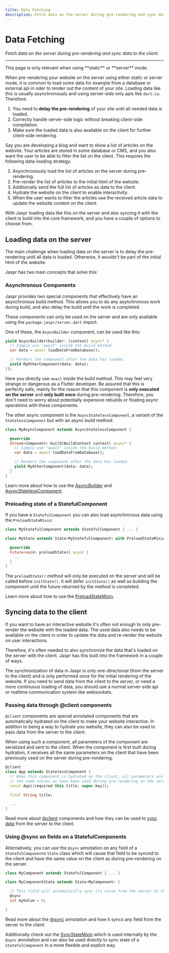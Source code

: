 ```yaml
---
title: Data Fetching
description: Fetch data on the server during pre-rendering and sync data to the client.
---
```


# Data Fetching
*Fetch data on the server during pre-rendering and sync data to the client.*

---

<Info>
This page is only relevant when using **static** or **server** mode.
</Info>

When pre-rendering your website on the server using either static or server mode, it is common to load some data for
example from a database or external api in oder to render out the content of your site. Loading data like this is usually
asynchronously and using server-side only apis like `dart:io`. Therefore:

1. You need to **delay the pre-rendering** of your site until all needed data is loaded.
2. Correctly handle server-side logic without breaking client-side compilation.
3. Make sure the loaded data is also available on the client for further client-side rendering.

Say you are developing a blog and want to show a list of articles on the website. Your articles are stored in some database
or CMS, and you also want the user to be able to filter the list on the client. This requires the following
data-loading strategy:

1. Asynchronously load the list of articles on the server during pre-rendering.
2. Pre-render the list of articles to the initial html of the website.
3. Additionally send the full list of articles as data to the client.
4. Hydrate the website on the client to enable interactivity.
5. When the user wants to filter the articles use the received article data to update the website content on the client.


With Jaspr loading data like this on the server and also syncing it with the client is build into the core framework,
and you have a couple of options to choose from.

## Loading data on the server

The main challenge when loading data on the server is to delay the pre-rendering until all data is loaded. Otherwise,
it wouldn't be part of the initial html of the website.

Jaspr has two main concepts that solve this:

### Asynchronous Components

Jaspr provides two special components that effectively have an asynchronous build method. This allows you to do
any asynchronous work during build, and also delay the build until the work is completed.

These components can only be used on the server and are only available using the
`package:jaspr/server.dart` import.

One of these, the `AsyncBuilder` component, can be used like this:

```dart
yield AsyncBuilder(builder: (context) async* {
  // Simply use "await" inside the build method.
  var data = await loadDataFromDatabase();

  // Renders the component after the data has loaded.
  yield MyOtherComponent(data: data);
});
```

Here you directly use `await` inside the build method. This may feel very strange or dangerous as a Flutter developer.
Be assured that this is perfectly safe, mainly for the reason that this component is **only executed on the server** and
**only built once** during pre-rendering. Therefore, you don't need to worry about potentially expensive rebuilds or floating async
operations with these components.

The other async component is the `AsyncStatelessComponent`, a variant of the `StatelessComponent` but with an async build method:

```dart
class MyAsyncComponent extends AsyncStatelessComponent {

  @override
  Stream<Component> build(BuildContext context) async* {
    // Simply use "await" inside the build method.
    var data = await loadDataFromDatabase();

    // Renders the component after the data has loaded.
    yield MyOtherComponent(data: data);
  }
}
```

Learn more about how to use the [AsyncBuilder](/components/async_components) and [AsyncStatelessComponent](/components/async_components).

### Preloading state of a StatefulComponent

If you have a `StatefulComponent` you can also load asynchronous data using the `PreloadStateMixin`:

```dart
class MyStatefulComponent extends StatefulComponent { ... }

class MyState extends State<MyStatefulComponent> with PreloadStateMixin {

  @override
  Future<void> preloadState() async {
    ...
  }
}
```

The `preloadState()` method will only be executed on the server and will be called before `initState()`. It will defer
`initState()` as well as building the component until the future returned by the method is completed.

Learn more about how to use the [PreloadStateMixin](/utils/preload_state_mixin).

## Syncing data to the client

If you want to have an interactive website it's often not enough to only pre-render the website with the loaded data.
The used data also needs to be available on the client in order to update the data and re-render the website on user
interactions.

Therefore, it's often needed to also synchronize the data that's loaded on the server with the client. Jaspr has this
built into the framework in a couple of ways.

<Info>
The synchronization of data in Jaspr is only one-directional (from the server to the client) and is only performed
once for the initial rendering of the website. If you need to send data from the client to the server, or need a more
continuous loading of data, you should use a normal server-side api or realtime communication system like websockets.
</Info>

### Passing data through @client components

`@client` components are special annotated components that are automatically hydrated on the client to make your website
interactive. In addition to being a way to hydrate you website, they can also be used to pass data from the server to
the client.

When using such a component, all parameters of the component are serialized and sent to the client. When the component
is first built during hydration, it receives all the same parameters on the client that have been previously used on
the server during pre-rendering.

```dart
@client
class App extends StatelessComponent {
  // When this component is hydrated on the client, all parameters are passed
  // the same values as have been used during pre-rendering on the server.
  const App({required this.title, super.key});

  final String title;

  ...
}
```

Read more about [@client](/utils/at_client) components and how they can be used to [sync data](/utils/at_client#passing-data)
from the server to the client.

### Using @sync on fields on a StatefulComponents

Alternatively, you can use the `@sync` annotation on any field of a `StatefulComponent`s `State` class which will
cause that field to be synced to the client and have the same value on the client as during pre-rendering on the server.

```dart
class MyComponent extends StatefulComponent { ... }

class MyComponentState extends State<MyComponent> {

  // This field will automatically sync its value from the server to the client.
  @sync
  int myValue = 0;

}
```

Read more about the [@sync](/utils/at_sync) annotation and how it syncs any field from the server to the client.

Additionally check out the [SyncStateMixin](/utils/sync_state_mixin) which is used internally by the `@sync` annotation
and can also be used directly to sync state of a `StatefulComponent` in a more flexible and explicit way.

